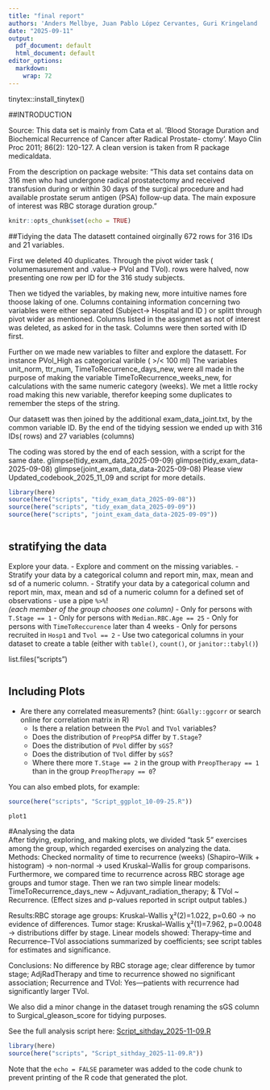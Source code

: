 ```yaml
---
title: "final report"
authors: 'Anders Mellbye, Juan Pablo López Cervantes, Guri Kringeland '
date: "2025-09-11"
output:
  pdf_document: default
  html_document: default
editor_options: 
  markdown: 
    wrap: 72
---
```


tinytex::install_tinytex()

##INTRODUCTION

Source: This data set is mainly from Cata et al. ’Blood Storage Duration
and Biochemical Recurrence of Cancer after Radical Prostate- ctomy’.
Mayo Clin Proc 2011; 86(2): 120-127. A clean version is taken from R
package medicaldata.

From the description on package website: “This data set contains data on
316 men who had undergone radical prostatectomy and received transfusion
during or within 30 days of the surgical procedure and had available
prostate serum antigen (PSA) follow-up data. The main exposure of
interest was RBC storage duration group.”

```r
knitr::opts_chunk$set(echo = TRUE)
```

##Tidying the data The datasett contained oirginally 672 rows for 316
IDs and 21 variables.

First we deleted 40 duplicates. Through the pivot wider task (
volumemasurement and .value-\> PVol and TVol). rows were halved, now
presenting one row per ID for the 316 study subjects.

Then we tidyed the variables, by making new, more intuitive names fore
thoose laking of one. Columns containing information concerning two
variables were either separated (Subject-\> Hospital and ID ) or splitt
through pivot wider as mentioned. Columns listed in the assignmet as not
of interest was deleted, as asked for in the task. Columns were then
sorted with ID first.

Further on we made new variables to filter and explore the datasett. For
instance PVol_High as categorical varible ( \>/\< 100 ml) 
The variables
unit_norm, ttr_num, TimeToRecurrence_days_new, were all made in the
purpose of making the variable TimeToRecurrence_weeks_new, for
calculations with the same numeric category (weeks). We met a little
rocky road making this new variable, therefor keeping some duplicates to
remember the steps of the string.

Our datasett was then joined by the additional exam_data_joint.txt, by
the common variable ID. By the end of the tidying session we ended up
with 316 IDs( rows) and 27 variables (columns)

The coding was stored by the end of each session, with a script for the
same date. glimpse(tidy_exam_data_2025-09-09)
glimpse(tidy_exam_data-2025-09-08)
glimpse(joint_exam_data_data-2025-09-08) Please view
Updated_codebook_2025_11_09 and script for more details.

```r
library(here)
source(here("scripts", "tidy_exam_data_2025-09-08"))
source(here("scripts", "tidy_exam_data_2025-09-09"))
source(here("scripts", "joint_exam_data_data-2025-09-09"))



```

## stratifying the data

Explore your data. - Explore and comment on the missing variables. -
Stratify your data by a categorical column and report min, max, mean and
sd of a numeric column. - Stratify your data by a categorical column and
report min, max, mean and sd of a numeric column for a defined set of
observations - use a pipe `%>%`!\
*(each member of the group chooses one column)* - Only for persons with
`T.Stage == 1` - Only for persons with `Median.RBC.Age == 25` - Only for
persons with `TimeToReccurence` later than 4 weeks - Only for persons
recruited in `Hosp1` and `Tvol == 2` - Use two categorical columns in
your dataset to create a table (either with `table()`, `count()`, or
`janitor::tabyl()`)

list.files("scripts")







```r

```

## Including Plots

-   Are there any correlated measurements? (hint: `GGally::ggcorr` or
    search online for correlation matrix in R)
    -   Is there a relation between the `PVol` and `TVol` variables?
    -   Does the distribution of `PreopPSA` differ by `T.Stage`?
    -   Does the distribution of `PVol` differ by `sGS`?
    -   Does the distribution of `TVol` differ by `sGS`?
    -   Where there more `T.Stage == 2` in the group with
        `PreopTherapy == 1` than in the group `PreopTherapy == 0`?

You can also embed plots, for example:

```r
source(here("scripts", "Script_ggplot_10-09-25.R"))

plot1
```

#Analysing the data\
After tidying, exploring, and making plots, we divided "task 5"
exercises among the group, which regarded exercises on analyzing the
data. Methods: Checked normality of time to recurrence (weeks)
(Shapiro–Wilk + histogram) → non-normal → used Kruskal–Wallis for group
comparisons. Furthermore, we compared time to recurrence across RBC
storage age groups and tumor stage. Then we ran two simple linear
models: TimeToRecurrence_days_new \~ Adjuvant_radiation_therapy; & TVol
\~ Recurrence. (Effect sizes and p-values reported in script output
tables.)

Results:RBC storage age groups: Kruskal–Wallis χ²(2)=1.022, p=0.60 → no
evidence of differences. Tumor stage: Kruskal–Wallis χ²(1)=7.962,
p=0.0048 → distributions differ by stage. Linear models showed:
Therapy–time and Recurrence–TVol associations summarized by
coefficients; see script tables for estimates and significance.

Conclusions: No difference by RBC storage age; clear difference by tumor
stage; AdjRadTherapy and time to recurrence showed no significant
association; Recurrence and TVol: Yes—patients with recurrence had
significantly larger TVol.

We also did a minor change in the dataset trough renaming the sGS column
to Surgical_gleason_score for tidying purposes.

See the full analysis script here:
[Script_sithday_2025-11-09.R](blank//scripts/Script_sithday_2025-11-09.R)

```r
library(here)
source(here("scripts", "Script_sithday_2025-11-09.R"))
```

Note that the `echo = FALSE` parameter was added to the code chunk to
prevent printing of the R code that generated the plot.
